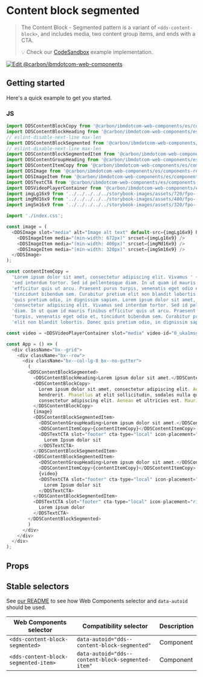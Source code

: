 
# Content block segmented

> The Content Block - Segmented pattern is a variant of `<dds-content-block>`, and
> includes media, two content group items, and ends with a CTA.
>
> 💡 Check our
> [CodeSandbox](https://githubbox.com/carbon-design-system/carbon-for-ibm-dotcom/tree/v1/packages/web-components/examples/codesandbox/components-react/content-block-segmented)
> example implementation.

[![Edit @carbon/ibmdotcom-web-components](https://codesandbox.io/static/img/play-codesandbox.svg)](https://githubbox.com/carbon-design-system/carbon-for-ibm-dotcom/tree/v1/packages/web-components/examples/codesandbox/components-react/content-block-segmented)

## Getting started

Here's a quick example to get you started.

### JS

```js
import DDSContentBlockCopy from '@carbon/ibmdotcom-web-components/es/components-react/content-block/content-block-copy';
import DDSContentBlockHeading from '@carbon/ibmdotcom-web-components/es/components-react/content-block/content-block-heading';
// eslint-disable-next-line max-len
import DDSContentBlockSegmented from '@carbon/ibmdotcom-web-components/es/components-react/content-block-segmented/content-block-segmented';
// eslint-disable-next-line max-len
import DDSContentBlockSegmentedItem from '@carbon/ibmdotcom-web-components/es/components-react/content-block-segmented/content-block-segmented-item';
import DDSContentGroupHeading from '@carbon/ibmdotcom-web-components/es/components-react/content-group/content-group-heading.js';
import DDSContentItemCopy from '@carbon/ibmdotcom-web-components/es/components-react/content-item/content-item-copy.js';
import DDSImage from '@carbon/ibmdotcom-web-components/es/components-react/image/image.js';
import DDSImageItem from '@carbon/ibmdotcom-web-components/es/components-react/image/image-item.js';
import DDSTextCTA from '@carbon/ibmdotcom-web-components/es/components-react/cta/text-cta';
import DDSVideoPlayerContainer from '@carbon/ibmdotcom-web-components/es/components-react/video-player/video-player-container.js';
import imgLg16x9 from '../../../../../storybook-images/assets/720/fpo--16x9--720x405--005.jpg';
import imgMd16x9 from '../../../../../storybook-images/assets/480/fpo--16x9--480x270--005.jpg';
import imgSm16x9 from '../../../../../storybook-images/assets/320/fpo--16x9--320x180--005.jpg';

import './index.css';

const image = (
  <DDSImage slot="media" alt="Image alt text" default-src={imgLg16x9} heading="Mauris iaculis eget dolor nec hendrerit.">
    <DDSImageItem media="(min-width: 672px)" srcset={imgLg16x9} />
    <DDSImageItem media="(min-width: 400px)" srcset={imgMd16x9} />
    <DDSImageItem media="(min-width: 320px)" srcset={imgSm16x9} />
  </DDSImage>
);

const contentItemCopy =
  'Lorem ipsum dolor sit amet, consectetur adipiscing elit. Vivamus ' +
  'sed interdum tortor. Sed id pellentesque diam. In ut quam id mauris finibus ' +
  'efficitur quis ut arcu. Praesent purus turpis, venenatis eget odio et, ' +
  'tincidunt bibendum sem. Curabitur pretium elit non blandit lobortis. Donec ' +
  'quis pretium odio, in dignissim sapien. Lorem ipsum dolor sit amet, ' +
  'consectetur adipiscing elit. Vivamus sed interdum tortor. Sed id pellentesque ' +
  'diam. In ut quam id mauris finibus efficitur quis ut arcu. Praesent purus ' +
  'turpis, venenatis eget odio et, tincidunt bibendum sem. Curabitur pretium ' +
  'elit non blandit lobortis. Donec quis pretium odio, in dignissim sapien.';

const video = <DDSVideoPlayerContainer slot="media" video-id="0_uka1msg4"></DDSVideoPlayerContainer>;

const App = () => (
  <div className="bx--grid">
    <div className="bx--row">
      <div className="bx--col-lg-8 bx--no-gutter">
        (
        <DDSContentBlockSegmented>
          <DDSContentBlockHeading>Lorem ipsum dolor sit amet.</DDSContentBlockHeading>
          <DDSContentBlockCopy>
            Lorem ipsum dolor sit amet, consectetur adipiscing elit. Aenean et ultricies est. Mauris iaculis eget dolor nec
            hendrerit. Phasellus at elit sollicitudin, sodales nulla quis, consequat libero. Lorem ipsum dolor sit amet,
            consectetur adipiscing elit. Aenean et ultricies est. Mauris iaculis eget dolor nec hendrerit.
          </DDSContentBlockCopy>
          {image}
          <DDSContentBlockSegmentedItem>
            <DDSContentGroupHeading>Lorem ipsum dolor sit amet.</DDSContentGroupHeading>
            <DDSContentItemCopy>{contentItemCopy}</DDSContentItemCopy>
            <DDSTextCTA slot="footer" cta-type="local" icon-placement="right" href="https://example.com">
              Lorem Ipsum dolor sit
            </DDSTextCTA>
          </DDSContentBlockSegmentedItem>
          <DDSContentBlockSegmentedItem>
            <DDSContentGroupHeading>Lorem ipsum dolor sit amet.</DDSContentGroupHeading>
            <DDSContentItemCopy>{contentItemCopy}</DDSContentItemCopy>
            {video}
            <DDSTextCTA slot="footer" cta-type="local" icon-placement="right" href="https://example.com">
              Lorem Ipsum dolor sit
            </DDSTextCTA>
          </DDSContentBlockSegmentedItem>
          <DDSTextCTA slot="footer" cta-type="local" icon-placement="right" href="https://www.example.com">
            Lorem ipsum dolor
          </DDSTextCTA>
        </DDSContentBlockSegmented>
        )
      </div>
    </div>
  </div>
);
```

## Props

<Props of={PropTypesRef} />

## Stable selectors

See [our README](https://github.com/carbon-design-system/carbon-for-ibm-dotcom/tree/main/packages/web-components#stable-selectors-for-analytics-and-integratione2e-testing-in-web-components) to see how Web Components selector and `data-autoid` should be used.

| Web Components selector              | Compatibility selector                            | Description |
| ------------------------------------ | ------------------------------------------------- | ----------- |
| `<dds-content-block-segmented>`      | `data-autoid="dds--content-block-segmented"`      | Component   |
| `<dds-content-block-segmented-item>` | `data-autoid="dds--content-block-segmented-item"` | Component   |

<Description markdown={contributing} />
